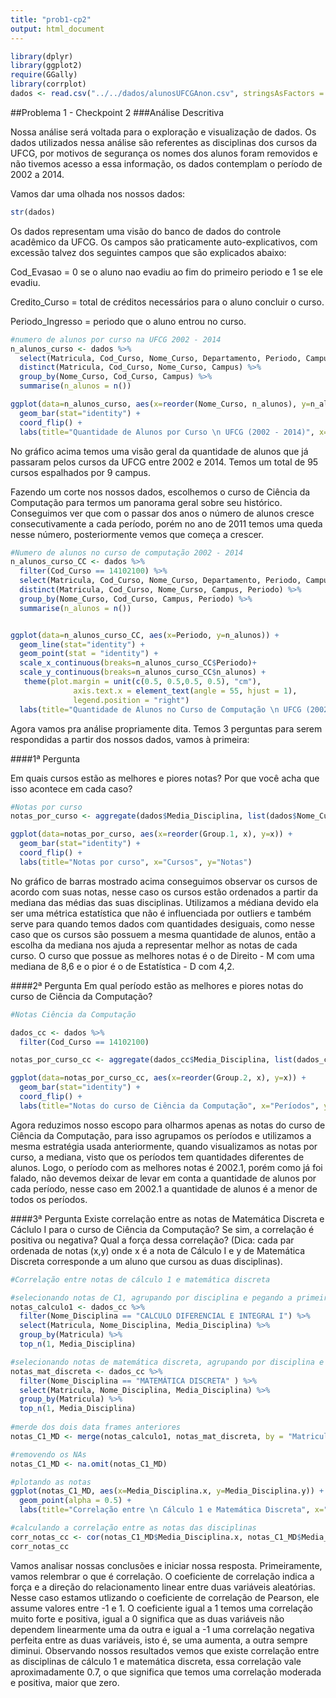 ```yaml
---
title: "prob1-cp2"
output: html_document
---
```


```r
library(dplyr)
library(ggplot2)
require(GGally)
library(corrplot)
dados <- read.csv("../../dados/alunosUFCGAnon.csv", stringsAsFactors = F)
```


##Problema 1 - Checkpoint 2
###Análise Descritiva

Nossa análise será voltada para o exploração e visualização de dados. Os dados utilizados nessa análise são referentes as disciplinas dos cursos da UFCG, por motivos de segurança os nomes dos alunos foram removidos e não tivemos acesso a essa informação, os dados contemplam o período de 2002 a 2014. 

Vamos dar uma olhada nos nossos dados:

```r
str(dados)
```

Os dados representam uma visão do banco de dados do controle acadêmico da UFCG. Os campos são praticamente auto-explicativos, com excessão talvez dos seguintes campos que são explicados abaixo:

Cod_Evasao = 0 se o aluno nao evadiu ao fim do primeiro periodo e 1 se ele evadiu.

Credito_Curso = total de créditos necessários para o aluno concluir o curso.

Periodo_Ingresso = periodo que o aluno entrou no curso.


```r
#numero de alunos por curso na UFCG 2002 - 2014
n_alunos_curso <- dados %>%
  select(Matricula, Cod_Curso, Nome_Curso, Departamento, Periodo, Campus) %>%
  distinct(Matricula, Cod_Curso, Nome_Curso, Campus) %>%
  group_by(Nome_Curso, Cod_Curso, Campus) %>%
  summarise(n_alunos = n()) 

ggplot(data=n_alunos_curso, aes(x=reorder(Nome_Curso, n_alunos), y=n_alunos)) + 
  geom_bar(stat="identity") +
  coord_flip() +
  labs(title="Quantidade de Alunos por Curso \n UFCG (2002 - 2014)", x="Curso", y="Total de Alunos")

```
No gráfico acima temos uma visão geral da quantidade de alunos que já passaram pelos cursos da UFCG entre 2002 e 2014. Temos um total de 95 cursos espalhados por 9 campus. 

Fazendo um corte nos nossos dados, escolhemos o curso de Ciência da Computação para termos um panorama geral sobre seu histórico. Conseguimos ver que com o passar dos anos o número de alunos cresce consecutivamente a cada período, porém no ano de 2011 temos uma queda nesse número, posteriormente vemos que começa a crescer. 
```r
#Numero de alunos no curso de computação 2002 - 2014
n_alunos_curso_CC <- dados %>%
  filter(Cod_Curso == 14102100) %>%
  select(Matricula, Cod_Curso, Nome_Curso, Departamento, Periodo, Campus) %>%
  distinct(Matricula, Cod_Curso, Nome_Curso, Campus, Periodo) %>%
  group_by(Nome_Curso, Cod_Curso, Campus, Periodo) %>%
  summarise(n_alunos = n()) 


ggplot(data=n_alunos_curso_CC, aes(x=Periodo, y=n_alunos)) + 
  geom_line(stat="identity") +
  geom_point(stat = "identity") +
  scale_x_continuous(breaks=n_alunos_curso_CC$Periodo)+
  scale_y_continuous(breaks=n_alunos_curso_CC$n_alunos) +
   theme(plot.margin = unit(c(0.5, 0.5,0.5, 0.5), "cm"), 
              axis.text.x = element_text(angle = 55, hjust = 1),
              legend.position = "right") 
  labs(title="Quantidade de Alunos no Curso de Computação \n UFCG (2002 - 2014)", x="Alunos em CC", y="Total de Alunos")

```

Agora vamos pra análise propriamente dita. Temos 3 perguntas para serem respondidas a partir dos nossos dados, vamos à primeira:

####1ª Pergunta

Em quais cursos estão as melhores e piores notas? Por que você acha que isso acontece em cada caso?

```r
#Notas por curso
notas_por_curso <- aggregate(dados$Media_Disciplina, list(dados$Nome_Curso), FUN = median, na.rm=TRUE)

ggplot(data=notas_por_curso, aes(x=reorder(Group.1, x), y=x)) + 
  geom_bar(stat="identity") +
  coord_flip() +
  labs(title="Notas por curso", x="Cursos", y="Notas")

```
No gráfico de barras mostrado acima conseguimos observar os cursos de acordo com suas notas, nesse caso os cursos estão ordenados a partir da mediana das médias das suas disciplinas. Utilizamos a médiana devido ela ser uma métrica estatística que não é influenciada por outliers e também serve para quando temos dados com quantidades desiguais, como nesse caso que os cursos são possuem a mesma quantidade de alunos, então a escolha da mediana nos ajuda a representar melhor as notas de cada curso. 
O curso que possue as melhores notas é o de Direito - M com uma mediana de 8,6 e o pior é o de Estatística - D com 4,2.

####2ª Pergunta
Em qual período estão as melhores e piores notas do curso de Ciência da Computação?
```r
#Notas Ciência da Computação

dados_cc <- dados %>%
  filter(Cod_Curso == 14102100)

notas_por_curso_cc <- aggregate(dados_cc$Media_Disciplina, list(dados_cc$Nome_Curso, dados_cc$Periodo), FUN = median, na.rm=TRUE)

ggplot(data=notas_por_curso_cc, aes(x=reorder(Group.2, x), y=x)) + 
  geom_bar(stat="identity") +
  coord_flip() +
  labs(title="Notas do curso de Ciência da Computação", x="Períodos", y="Notas")

```
Agora reduzimos nosso escopo para olharmos apenas as notas do curso de Ciência da Computação, para isso agrupamos os períodos e utilizamos a mesma estratégia usada anteriormente, quando visualizamos as notas por curso, a mediana, visto que os períodos tem quantidades diferentes de alunos.  Logo, o período com as melhores notas é 2002.1, porém como já foi falado, não devemos deixar de levar em conta a quantidade de alunos por cada período, nesse caso em 2002.1 a quantidade de alunos é a menor de todos os períodos. 

####3ª Pergunta
Existe correlação entre as notas de Matemática Discreta e Cáclulo I para o curso de Ciência da Computação? Se sim, a correlação é positiva ou negativa? Qual a força dessa correlação? (Dica: cada par ordenada de notas (x,y) onde x é a nota de Cálculo I e y de Matemática Discreta corresponde a um aluno que cursou as duas disciplinas).

```r
#Correlação entre notas de cálculo 1 e matemática discreta

#selecionando notas de C1, agrupando por disciplina e pegando a primeira maior nota, caso o aluno tenha cursado mais de uma vez
notas_calculo1 <- dados_cc %>%
  filter(Nome_Disciplina == "CALCULO DIFERENCIAL E INTEGRAL I") %>%
  select(Matricula, Nome_Disciplina, Media_Disciplina) %>%
  group_by(Matricula) %>% 
  top_n(1, Media_Disciplina)

#selecionando notas de matemática discreta, agrupando por disciplina e pegando a primeira maior nota, caso o aluno tenha cursado mais de uma vez
notas_mat_discreta <- dados_cc %>%
  filter(Nome_Disciplina == "MATEMÁTICA DISCRETA" ) %>%
  select(Matricula, Nome_Disciplina, Media_Disciplina) %>%
  group_by(Matricula) %>% 
  top_n(1, Media_Disciplina)
  
#merde dos dois data frames anteriores
notas_C1_MD <- merge(notas_calculo1, notas_mat_discreta, by = "Matricula")

#removendo os NAs
notas_C1_MD <- na.omit(notas_C1_MD)

#plotando as notas
ggplot(notas_C1_MD, aes(x=Media_Disciplina.x, y=Media_Disciplina.y)) +
  geom_point(alpha = 0.5) +
  labs(title="Correlação entre \n Cálculo 1 e Matemática Discreta", x="Notas C1", y="Notas Mat. Discreta")

#calculando a correlação entre as notas das disciplinas
corr_notas_cc <- cor(notas_C1_MD$Media_Disciplina.x, notas_C1_MD$Media_Disciplina.y)
corr_notas_cc

```

Vamos analisar nossas conclusões e iniciar nossa resposta. Primeiramente, vamos relembrar o que é correlação. O coeficiente de correlação indica a força e a direção do relacionamento linear entre duas variáveis aleatórias. Nesse caso estamos utlizando o coeficiente de correlação de Pearson, ele assume valores entre -1 e 1. O coeficiente igual a 1 temos uma correlação muito forte e positiva, igual a 0 significa que as duas variáveis não dependem linearmente uma da outra e igual a -1  uma correlação negativa perfeita entre as duas variáveis, isto é, se uma aumenta, a outra sempre diminui. Observando nossos resultados vemos que existe correlação entre as disciplinas de cálculo 1 e matemática discreta, essa correlação vale aproximadamente 0.7, o que significa que temos uma correlação moderada e positiva, maior que zero. 
